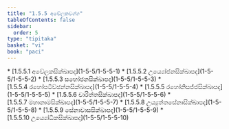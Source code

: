 ```yaml
---
title: "1.5.5 අචේලකවග්ග"
tableOfContents: false
sidebar:
  order: 5
type: "tipitaka"
basket: "vi"
book: "paci"
---
```



<DynamicBreadcrumb />



<TableOfContents book="paci" section="1.5.5">
* [1.5.5.1 අචේලකසික්ඛාපද](1-5-5/1-5-5-1)
* [1.5.5.2 උය්‍යෝජනසික්ඛාපද](1-5-5/1-5-5-2)
* [1.5.5.3 සභෝජනසික්ඛාපද](1-5-5/1-5-5-3)
* [1.5.5.4 රහෝපටිච්ඡන්නසික්ඛාපද](1-5-5/1-5-5-4)
* [1.5.5.5 රහෝනිසජ්ජසික්ඛාපද](1-5-5/1-5-5-5)
* [1.5.5.6 චාරිත්තසික්ඛාපද](1-5-5/1-5-5-6)
* [1.5.5.7 මහානාමසික්ඛාපද](1-5-5/1-5-5-7)
* [1.5.5.8 උය්‍යුත්තසේනාසික්ඛාපද](1-5-5/1-5-5-8)
* [1.5.5.9 සේනාවාසසික්ඛාපද](1-5-5/1-5-5-9)
* [1.5.5.10 උය්‍යෝධිකසික්ඛාපද](1-5-5/1-5-5-10)
</TableOfContents>